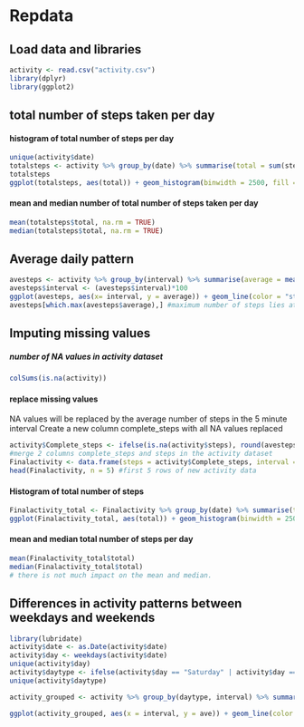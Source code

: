 Repdata
==========================================

## Load data and libraries
```{r load, results = "hide"}
activity <- read.csv("activity.csv")
library(dplyr)
library(ggplot2)
```


## total number of steps taken per day

#### histogram of total number of steps per day
``` {r hist}
unique(activity$date)
totalsteps <- activity %>% group_by(date) %>% summarise(total = sum(steps, na.rm = TRUE))
totalsteps
ggplot(totalsteps, aes(total)) + geom_histogram(binwidth = 2500, fill = blues9) + xlab("Total number of steps per day") + ylab("count of total number of steps per day") + ggtitle("Histogram of steps per day")
```  

#### mean and median number of total number of steps taken per day
``` {r mean and median}
mean(totalsteps$total, na.rm = TRUE)
median(totalsteps$total, na.rm = TRUE)
```

## Average daily pattern
```{r tsplot}
avesteps <- activity %>% group_by(interval) %>% summarise(average = mean(steps, na.rm = TRUE))
avesteps$interval <- (avesteps$interval)*100
ggplot(avesteps, aes(x= interval, y = average)) + geom_line(color = "steelblue", size = 1, alpha = 0.8)  
avesteps[which.max(avesteps$average),] #maximum number of steps lies at interval 8.35
```
## Imputing missing values

##### number of NA values in activity dataset
```{r missing}
colSums(is.na(activity)) 
```

#### replace missing values
NA values will be replaced by the average number of steps in the 5 minute interval
Create a new column complete_steps with all NA values replaced
```{r na}
activity$Complete_steps <- ifelse(is.na(activity$steps), round(avesteps$average[match(activity$interval, avesteps$interval)],0), activity$steps)
#merge 2 columns complete_steps and steps in the activity dataset
Finalactivity <- data.frame(steps = activity$Complete_steps, interval = activity$interval, date = activity$date)
head(Finalactivity, n = 5) #first 5 rows of new activity data

```

#### Histogram of total number of steps 
``` {r final}
Finalactivity_total <- Finalactivity %>% group_by(date) %>% summarise(total = sum(steps, na.rm = TRUE))
ggplot(Finalactivity_total, aes(total)) + geom_histogram(binwidth = 2500, fill = blues9)

```

#### mean and median total number of steps per day
``` {r}
mean(Finalactivity_total$total)
median(Finalactivity_total$total)
# there is not much impact on the mean and median.
```


## Differences in activity patterns between weekdays and weekends

``` {r}
library(lubridate)
activity$date <- as.Date(activity$date)
activity$day <- weekdays(activity$date)
unique(activity$day)
activity$daytype <- ifelse(activity$day == "Saturday" | activity$day == "Sunday",'Weekend','Weekday')
unique(activity$daytype)

activity_grouped <- activity %>% group_by(daytype, interval) %>% summarise(ave = mean(steps, na.rm = TRUE))

ggplot(activity_grouped, aes(x = interval, y = ave)) + geom_line(color = "steelblue") + facet_grid(daytype ~.) + ylab("average number of steps")


```







